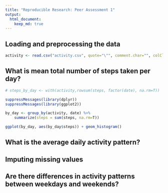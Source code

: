 ```yaml
---
title: "Reproducible Research: Peer Assessment 1"
output: 
  html_document:
    keep_md: true
---
```



## Loading and preprocessing the data

```r
activity <- read.csv("activity.csv", quote="\"", comment.char="", colClasses=c("numeric","Date","numeric"))
```

## What is mean total number of steps taken per day?

```r
# steps_by_day <- with(activity,rowsum(steps, factor(date), na.rm=T))

suppressMessages(library(dplyr))
suppressMessages(library(ggplot2))

by_day <- group_by(activity, date) %>%
    summarize(steps = sum(steps, na.rm=T))

ggplot(by_day, aes(by_day$steps)) + geom_histogram()
```


## What is the average daily activity pattern?



## Imputing missing values



## Are there differences in activity patterns between weekdays and weekends?
